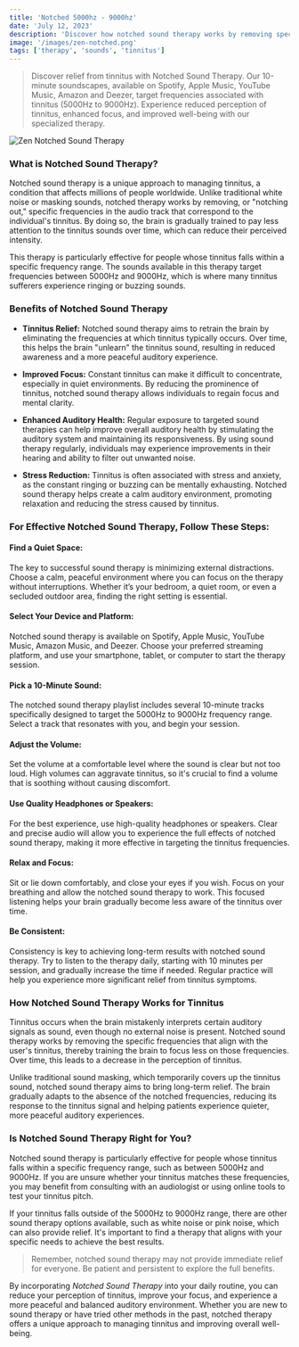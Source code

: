 ```yaml
---
title: 'Notched 5000hz - 9000hz'
date: 'July 12, 2023'
description: 'Discover how notched sound therapy works by removing specific frequencies to reduce tinnitus and improve auditory health.'
image: '/images/zen-notched.png'
tags: ['therapy', 'sounds', 'tinnitus']
---
```


<Blockquote>
  Discover relief from tinnitus with Notched Sound Therapy. Our 10-minute
  soundscapes, available on Spotify, Apple Music, YouTube Music, Amazon and
  Deezer, target frequencies associated with tinnitus (5000Hz to 9000Hz).
  Experience reduced perception of tinnitus, enhanced focus, and improved
  well-being with our specialized therapy.
</Blockquote>

<Image src="/images/zen-notched.png" alt="Zen Notched Sound Therapy" />

<StreamingPlatforms
  spotifyLink="https://open.spotify.com/album/7vpL9EGwZ4D9tqcO49yesG"
  appleMusicLink="https://music.apple.com/us/album/beyond-the-buzz-2/1697744383"
  youtubeMusicLink="https://music.youtube.com/playlist?list=OLAK5uy_ktmkHv-uExGFdKmMDk4AYm3T3tHFqU2r0&si=eP2OyHX7UFvujZ2V"
  amazonMusicLink="https://music.amazon.com/albums/B0CBNJQCGV"
  deezerLink="https://deezer.page.link/j3Qrwgn4TnRSju6q8"
/>

### What is Notched Sound Therapy?

Notched sound therapy is a unique approach to managing tinnitus, a condition that affects millions of people worldwide. Unlike traditional white noise or masking sounds, notched therapy works by removing, or "notching out," specific frequencies in the audio track that correspond to the individual's tinnitus. By doing so, the brain is gradually trained to pay less attention to the tinnitus sounds over time, which can reduce their perceived intensity.

This therapy is particularly effective for people whose tinnitus falls within a specific frequency range. The sounds available in this therapy target frequencies between 5000Hz and 9000Hz, which is where many tinnitus sufferers experience ringing or buzzing sounds.

### Benefits of Notched Sound Therapy

- **Tinnitus Relief:** Notched sound therapy aims to retrain the brain by eliminating the frequencies at which tinnitus typically occurs. Over time, this helps the brain "unlearn" the tinnitus sound, resulting in reduced awareness and a more peaceful auditory experience.

- **Improved Focus:** Constant tinnitus can make it difficult to concentrate, especially in quiet environments. By reducing the prominence of tinnitus, notched sound therapy allows individuals to regain focus and mental clarity.

- **Enhanced Auditory Health:** Regular exposure to targeted sound therapies can help improve overall auditory health by stimulating the auditory system and maintaining its responsiveness. By using sound therapy regularly, individuals may experience improvements in their hearing and ability to filter out unwanted noise.

- **Stress Reduction:** Tinnitus is often associated with stress and anxiety, as the constant ringing or buzzing can be mentally exhausting. Notched sound therapy helps create a calm auditory environment, promoting relaxation and reducing the stress caused by tinnitus.

### For Effective Notched Sound Therapy, Follow These Steps:

#### <Highlighter>Find a Quiet Space:</Highlighter>

The key to successful sound therapy is minimizing external distractions. Choose a calm, peaceful environment where you can focus on the therapy without interruptions. Whether it’s your bedroom, a quiet room, or even a secluded outdoor area, finding the right setting is essential.

#### <Highlighter>Select Your Device and Platform:</Highlighter>

Notched sound therapy is available on Spotify, Apple Music, YouTube Music, Amazon Music, and Deezer. Choose your preferred streaming platform, and use your smartphone, tablet, or computer to start the therapy session.

#### <Highlighter>Pick a 10-Minute Sound:</Highlighter>

The notched sound therapy playlist includes several 10-minute tracks specifically designed to target the 5000Hz to 9000Hz frequency range. Select a track that resonates with you, and begin your session.

<AdComponent />

#### <Highlighter>Adjust the Volume:</Highlighter>

Set the volume at a comfortable level where the sound is clear but not too loud. High volumes can aggravate tinnitus, so it's crucial to find a volume that is soothing without causing discomfort.

#### <Highlighter>Use Quality Headphones or Speakers:</Highlighter>

For the best experience, use high-quality headphones or speakers. Clear and precise audio will allow you to experience the full effects of notched sound therapy, making it more effective in targeting the tinnitus frequencies.

#### <Highlighter>Relax and Focus:</Highlighter>

Sit or lie down comfortably, and close your eyes if you wish. Focus on your breathing and allow the notched sound therapy to work. This focused listening helps your brain gradually become less aware of the tinnitus over time.

#### <Highlighter>Be Consistent:</Highlighter>

Consistency is key to achieving long-term results with notched sound therapy. Try to listen to the therapy daily, starting with 10 minutes per session, and gradually increase the time if needed. Regular practice will help you experience more significant relief from tinnitus symptoms.

### How Notched Sound Therapy Works for Tinnitus

Tinnitus occurs when the brain mistakenly interprets certain auditory signals as sound, even though no external noise is present. Notched sound therapy works by removing the specific frequencies that align with the user's tinnitus, thereby training the brain to focus less on those frequencies. Over time, this leads to a decrease in the perception of tinnitus.

Unlike traditional sound masking, which temporarily covers up the tinnitus sound, notched sound therapy aims to bring long-term relief. The brain gradually adapts to the absence of the notched frequencies, reducing its response to the tinnitus signal and helping patients experience quieter, more peaceful auditory experiences.

<AdComponent />

### Is Notched Sound Therapy Right for You?

Notched sound therapy is particularly effective for people whose tinnitus falls within a specific frequency range, such as between 5000Hz and 9000Hz. If you are unsure whether your tinnitus matches these frequencies, you may benefit from consulting with an audiologist or using online tools to test your tinnitus pitch.

If your tinnitus falls outside of the 5000Hz to 9000Hz range, there are other sound therapy options available, such as white noise or pink noise, which can also provide relief. It's important to find a therapy that aligns with your specific needs to achieve the best results.

<Blockquote>
  Remember, notched sound therapy may not provide immediate relief for everyone.
  Be patient and persistent to explore the full benefits.
</Blockquote>

By incorporating _Notched Sound Therapy_ into your daily routine, you can reduce your perception of tinnitus, improve your focus, and experience a more peaceful and balanced auditory environment. Whether you are new to sound therapy or have tried other methods in the past, notched therapy offers a unique approach to managing tinnitus and improving overall well-being.
